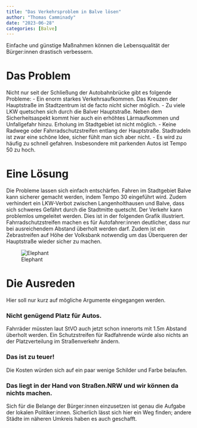 ```yaml
---
title: "Das Verkehrsproblem in Balve lösen"
author: "Thomas Camminady"
date: "2023-06-28"
categories: [Balve]
---
```




Einfache und günstige Maßnahmen können die Lebensqualität der Bürger:innen drastisch verbessern.

# Das Problem

Nicht nur seit der Schließung der Autobahnbrücke gibt es folgende Probleme:
- Ein enorm starkes Verkehrsaufkommen. Das Kreuzen der Hauptstraße im Stadtzentrum ist de facto nicht sicher möglich.
- Zu viele LKW quetschen sich durch die Balver Hauptstraße. Neben dem Sicherheitsaspekt kommt hier auch ein erhöhtes Lärmaufkommen und Unfallgefahr hinzu. Erholung im Stadtgebiet ist nicht möglich.
- Keine Radwege oder Fahrradschutzstreifen entlang der Hauptstraße. Stadtradeln ist zwar eine schöne Idee, sicher fühlt man sich aber nicht.
- Es wird zu häufig zu schnell gefahren. Insbesondere mit parkenden Autos ist Tempo 50 zu hoch.

# Eine Lösung

Die Probleme lassen sich einfach entschärfen. Fahren im Stadtgebiet Balve kann sicherer gemacht werden, indem Tempo 30 eingeführt wird. Zudem verhindert ein LKW-Verbot zwischen Langenholthausen und Balve, dass sich schweres Gefährt durch die Stadtmitte quetscht. Der Verkehr kann problemlos umgeleitet werden. Dies ist in der folgenden Grafik illustriert. Fahrradschutzstreifen machen es für Autofahrer:innen deutlicher, dass nur bei ausreichendem Abstand überholt werden darf. Zudem ist ein Zebrastreifen auf Höhe der Volksbank notwendig um das Überqueren der Hauptstraße wieder sicher zu machen.

![Elephant](umleitung.png)

# Die Ausreden

Hier soll nur kurz auf mögliche Argumente eingegangen werden.

### Nicht genügend Platz für Autos.
Fahrräder müssten laut StVO auch jetzt schon innerorts mit 1.5m Abstand überholt werden. Ein Schutzstreifen für Radfahrende würde also nichts an der Platzverteilung im Straßenverkehr ändern.

### Das ist zu teuer!
Die Kosten würden sich auf ein paar wenige Schilder und Farbe belaufen.

### Das liegt in der Hand von Straßen.NRW und wir können da nichts machen.
Sich für die Belange der Bürger:innen einzusetzen ist genau die Aufgabe der lokalen Politiker:innen. Sicherlich lässt sich hier ein Weg finden; andere Städte im näheren Umkreis haben es auch geschafft.

